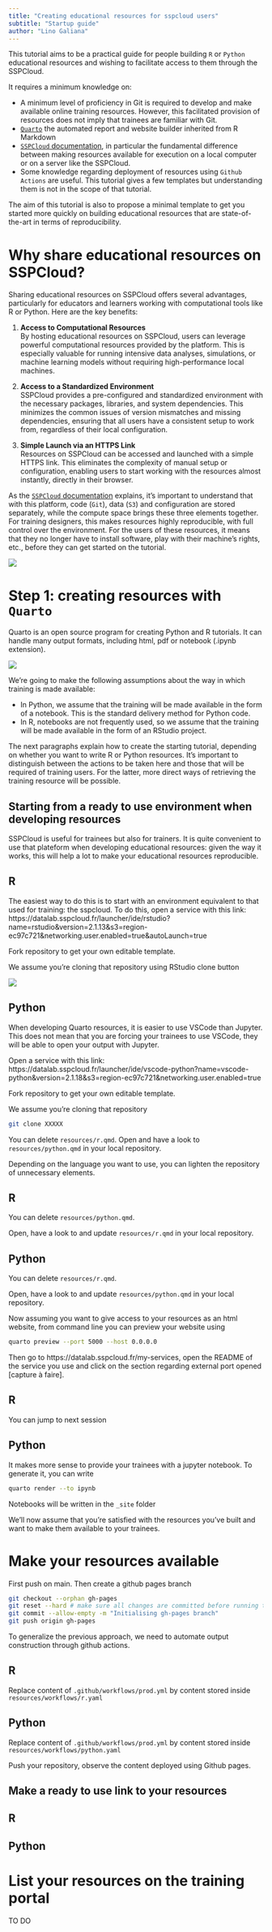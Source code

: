 ```yaml
---
title: "Creating educational resources for sspcloud users"
subtitle: "Startup guide"
author: "Lino Galiana"
---
```



This tutorial aims to be a practical guide for people building `R` or `Python` educational resources and wishing to facilitate access to them through the SSPCloud.

It requires a minimum knowledge on:

- A minimum level of proficiency in Git is required to develop and make available online training resources. However, this facilitated provision of resources does not imply that trainees are familiar with Git.
- [`Quarto`](https://quarto.org/) the automated report and website builder inherited from R Markdown
- [`SSPCloud` documentation](https://docs.sspcloud.fr/en/), in particular the fundamental difference between making resources available for execution on a local computer or on a server like the SSPCloud. 
- Some knowledge regarding deployment of resources using `Github Actions` are useful. This tutorial gives a few templates but understanding them is not in the scope of that tutorial. 

The aim of this tutorial is also to propose a minimal template to get you started more quickly on building educational resources that are state-of-the-art in terms of reproducibility. 

# Why share educational resources on SSPCloud?

Sharing educational resources on SSPCloud offers several advantages, particularly for educators and learners working with computational tools like R or Python. Here are the key benefits:

1. **Access to Computational Resources**  
   By hosting educational resources on SSPCloud, users can leverage powerful computational resources provided by the platform. This is especially valuable for running intensive data analyses, simulations, or machine learning models without requiring high-performance local machines.

2. **Access to a Standardized Environment**  
   SSPCloud provides a pre-configured and standardized environment with the necessary packages, libraries, and system dependencies. This minimizes the common issues of version mismatches and missing dependencies, ensuring that all users have a consistent setup to work from, regardless of their local configuration.

3. **Simple Launch via an HTTPS Link**  
   Resources on SSPCloud can be accessed and launched with a simple HTTPS link. This eliminates the complexity of manual setup or configuration, enabling users to start working with the resources almost instantly, directly in their browser.


As the [`SSPCloud` documentation](https://docs.sspcloud.fr/en/) explains, it's important to understand that with this platform, code (`Git`), data (`S3`) and configuration are stored separately, while the compute space brings these three elements together. For training designers, this makes resources highly reproducible, with full control over the environment. For the users of these resources, it means that they no longer have to install software, play with their machine's rights, etc., before they can get started on the tutorial.

![](https://inseefrlab.github.io/formation-bonnes-pratiques-git-R/slides/img/environment_clean.png)


# Step 1: creating resources with `Quarto`

Quarto is an open source program for creating Python and R tutorials. It can handle many output formats, including html, pdf or notebook (.ipynb extension). 

![](pics/quarto.png)

We're going to make the following assumptions about the way in which training is made available:

- In Python, we assume that the training will be made available in the form of a notebook. This is the standard delivery method for Python code.
- In R, notebooks are not frequently used, so we assume that the training will be made available in the form of an RStudio project. 

The next paragraphs explain how to create the starting tutorial, depending on whether you want to write R or Python resources. It's important to distinguish between the actions to be taken here and those that will be required of training users. For the latter, more direct ways of retrieving the training resource will be possible.

:::: {.callout-tip collapse="true"}
## Starting from a ready to use environment when developing resources

SSPCloud is useful for trainees but also for trainers. It is quite convenient to use that plateform when developing educational resources: given the way it works, this will help a lot to make your educational resources reproducible.


::: {.panel-tabset}

## R

The easiest way to do this is to start with an environment equivalent to that used for training: the sspcloud. To do this, open a service with this link: https://datalab.sspcloud.fr/launcher/ide/rstudio?name=rstudio&version=2.1.13&s3=region-ec97c721&networking.user.enabled=true&autoLaunch=true

Fork repository to get your own editable template. 

We assume you're cloning that repository using RStudio clone button

![](https://book.cds101.com/img/clone_step_3.png)

## Python

When developing Quarto resources, it is easier to use VSCode than Jupyter. This does not mean that you are forcing your trainees to use VSCode, they will be able to open your output with Jupyter. 

Open a service with this link: https://datalab.sspcloud.fr/launcher/ide/vscode-python?name=vscode-python&version=2.1.18&s3=region-ec97c721&networking.user.enabled=true

Fork repository to get your own editable template. 

We assume you're cloning that repository

```.bash
git clone XXXXX
```

You can delete `resources/r.qmd`.
Open and have a look to `resources/python.qmd` in your local repository. 

:::

::::


Depending on the language you want to use, you can lighten the repository of unnecessary elements.

::: {.panel-tabset}

## R

You can delete `resources/python.qmd`.

Open, have a look to and update `resources/r.qmd` in your local repository.

## Python

You can delete `resources/r.qmd`.

Open, have a look to and update `resources/python.qmd` in your local repository.

:::

Now assuming you want to give access to your resources as an html website, from command line you can preview your website using

```.bash
quarto preview --port 5000 --host 0.0.0.0
```

Then go to https://datalab.sspcloud.fr/my-services, open the README of the service you use and click on the section regarding external port opened [capture à faire].

::: {.panel-tabset}
## R

You can jump to next session

## Python

It makes more sense to provide your trainees with a jupyter notebook. To generate it, you can write

```.bash
quarto render --to ipynb
```

Notebooks will be written in the `_site` folder

:::


We'll now assume that you're satisfied with the resources you've built and want to make them available to your trainees.

# Make your resources available

::: {.callout-warning}

First push on main. Then create a github pages branch

```.bash
git checkout --orphan gh-pages
git reset --hard # make sure all changes are committed before running this!
git commit --allow-empty -m "Initialising gh-pages branch"
git push origin gh-pages
```

:::



To generalize the previous approach, we need to automate output construction through github actions.

::: {.panel-tabset}
## R

Replace content of `.github/workflows/prod.yml` by content stored inside `resources/workflows/r.yaml`

## Python

Replace content of `.github/workflows/prod.yml` by content stored inside `resources/workflows/python.yaml`

:::

Push your repository, observe the content deployed using Github pages. 

## Make a ready to use link to your resources

::: {.panel-tabset}
## R

## Python

:::

# List your resources on the training portal

TO DO